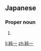 ==Japanese==
{{ja-kanjitab|じゅん|いち|yomi=o}}

===Proper noun===
{{ja-pos|proper|じゅんいち}}

# {{given name|male|lang=ja|sort=しゅんいち'}}

[[li:純一]]
[[zh:純一]]